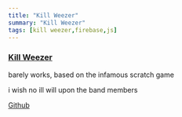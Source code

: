 ```yaml
---
title: "Kill Weezer"
summary: "Kill Weezer"
tags: [kill weezer,firebase,js]
---
```


### [Kill Weezer](https://kill-weezer.web.app/)
barely works, based on the infamous scratch game  

i wish no ill will upon the band members  

[Github](https://github.com/realprogrammer5000/kill-weezer)
